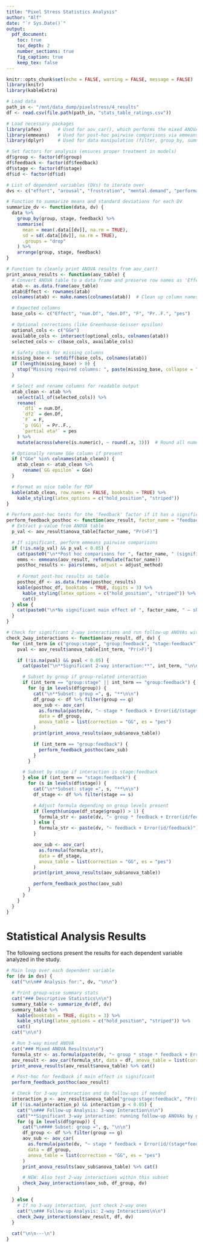 ```yaml
---
title: "Pixel Stress Statistics Analysis"
author: "Alf"
date: "`r Sys.Date()`"
output: 
  pdf_document:
    toc: true
    toc_depth: 2
    number_sections: true
    fig_caption: true
    keep_tex: false
---
```


```r
knitr::opts_chunk$set(echo = FALSE, warning = FALSE, message = FALSE)
library(knitr)
library(kableExtra)
```

```r
# Load data
path_in <- "/mnt/data_dump/pixelstress/4_results"
df <- read.csv(file.path(path_in, "stats_table_ratings.csv"))

# Load necessary packages
library(afex)      # Used for aov_car(), which performs the mixed ANOVA
library(emmeans)   # Used for post-hoc pairwise comparisons via emmeans()
library(dplyr)     # Used for data manipulation (filter, group_by, summarise, mutate, etc.)

# Set factors for analysis (ensures proper treatment in models)
df$group <- factor(df$group)
df$feedback <- factor(df$feedback)
df$stage <- factor(df$stage)
df$id <- factor(df$id)

# List of dependent variables (DVs) to iterate over
dvs <- c("effort", "arousal", "frustration", "mental.demand", "performance", "stress", "temporal.demand")
```

```r
# Function to summarize means and standard deviations for each DV
summarize_dv <- function(data, dv) {
  data %>%
    group_by(group, stage, feedback) %>%
    summarise(
      mean = mean(.data[[dv]], na.rm = TRUE),
      sd = sd(.data[[dv]], na.rm = TRUE),
      .groups = "drop"
    ) %>%
    arrange(group, stage, feedback)
}
```

```r
# Function to cleanly print ANOVA results from aov_car()
print_anova_results <- function(aov_table) {
  # Convert ANOVA table to a data frame and preserve row names as 'Effect'
  atab <- as.data.frame(aov_table)
  atab$Effect <- rownames(atab)
  colnames(atab) <- make.names(colnames(atab))  # Clean up column names to make them syntactic

  # Expected columns
  base_cols <- c("Effect", "num.Df", "den.Df", "F", "Pr..F.", "pes")

  # Optional corrections (like Greenhouse-Geisser epsilon)
  optional_cols <- c("GGe")
  available_cols <- intersect(optional_cols, colnames(atab))
  selected_cols <- c(base_cols, available_cols)

  # Safety check for missing columns
  missing_base <- setdiff(base_cols, colnames(atab))
  if (length(missing_base) > 0) {
    stop("Missing required columns: ", paste(missing_base, collapse = ", "))
  }

  # Select and rename columns for readable output
  atab_clean <- atab %>%
    select(all_of(selected_cols)) %>%
    rename(
      `df1` = num.Df,
      `df2` = den.Df,
      `F` = F,
      `p (GG)` = Pr..F.,
      `partial eta²` = pes
    ) %>%
    mutate(across(where(is.numeric), ~ round(.x, 3)))  # Round all numeric values

  # Optionally rename GGe column if present
  if ("GGe" %in% colnames(atab_clean)) {
    atab_clean <- atab_clean %>%
      rename(`GG epsilon` = GGe)
  }

  # Format as nice table for PDF
  kable(atab_clean, row.names = FALSE, booktabs = TRUE) %>%
    kable_styling(latex_options = c("hold_position", "striped"))
}
```

```r
# Perform post-hoc tests for the 'feedback' factor if it has a significant main effect
perform_feedback_posthoc <- function(aov_result, factor_name = "feedback", adjust_method = "bonferroni") {
  # Extract p-value from ANOVA table
  p_val <- aov_result$anova_table[factor_name, "Pr(>F)"]

  # If significant, perform emmeans pairwise comparisons
  if (!is.na(p_val) && p_val < 0.05) {
    cat(paste0("\n**Post hoc comparisons for ", factor_name, " (significant main effect):**\n\n"))
    emms <- emmeans(aov_result, reformulate(factor_name))
    posthoc_results <- pairs(emms, adjust = adjust_method)
    
    # Format post-hoc results as table
    posthoc_df <- as.data.frame(posthoc_results)
    kable(posthoc_df, booktabs = TRUE, digits = 3) %>%
      kable_styling(latex_options = c("hold_position", "striped")) %>%
      cat()
  } else {
    cat(paste0("\n*No significant main effect of ", factor_name, " — skipping post hoc tests.*\n\n"))
  }
}
```

```r
# Check for significant 2-way interactions and run follow-up ANOVAs within subsets
check_2way_interactions <- function(aov_result, df, dv) {
  for (int_term in c("group:stage", "group:feedback", "stage:feedback")) {
    pval <- aov_result$anova_table[int_term, "Pr(>F)"]

    if (!is.na(pval) && pval < 0.05) {
      cat(paste("\n**Significant 2-way interaction:**", int_term, "\n\n"))

      # Subset by group if group-related interaction
      if (int_term == "group:stage" || int_term == "group:feedback") {
        for (g in levels(df$group)) {
          cat("\n**Subset: group =", g, "**\n\n")
          df_group <- df %>% filter(group == g)
          aov_sub <- aov_car(
            as.formula(paste(dv, "~ stage * feedback + Error(id/(stage*feedback))")),
            data = df_group,
            anova_table = list(correction = "GG", es = "pes")
          )
          print(print_anova_results(aov_sub$anova_table))

          if (int_term == "group:feedback") {
            perform_feedback_posthoc(aov_sub)
          }
        }

      # Subset by stage if interaction is stage:feedback
      } else if (int_term == "stage:feedback") {
        for (s in levels(df$stage)) {
          cat("\n**Subset: stage =", s, "**\n\n")
          df_stage <- df %>% filter(stage == s)

          # Adjust formula depending on group levels present
          if (length(unique(df_stage$group)) > 1) {
            formula_str <- paste(dv, "~ group * feedback + Error(id/feedback)")
          } else {
            formula_str <- paste(dv, "~ feedback + Error(id/feedback)")
          }

          aov_sub <- aov_car(
            as.formula(formula_str),
            data = df_stage,
            anova_table = list(correction = "GG", es = "pes")
          )
          print(print_anova_results(aov_sub$anova_table))

          perform_feedback_posthoc(aov_sub)
        }
      }
    }
  }
}
```

# Statistical Analysis Results

The following sections present the results for each dependent variable analyzed in the study.

```r
# Main loop over each dependent variable
for (dv in dvs) {
  cat("\n\n## Analysis for:", dv, "\n\n")

  # Print group-wise summary stats
  cat("### Descriptive Statistics\n\n")
  summary_table <- summarize_dv(df, dv)
  summary_table %>%
    kable(booktabs = TRUE, digits = 3) %>%
    kable_styling(latex_options = c("hold_position", "striped")) %>%
    cat()
  cat("\n\n")

  # Run 3-way mixed ANOVA
  cat("### Mixed ANOVA Results\n\n")
  formula_str <- as.formula(paste(dv, "~ group * stage * feedback + Error(id/(stage*feedback))"))
  aov_result <- aov_car(formula_str, data = df, anova_table = list(correction = "GG", es = "pes"))
  print_anova_results(aov_result$anova_table) %>% cat()

  # Post-hoc for feedback if main effect is significant
  perform_feedback_posthoc(aov_result)

  # Check for 3-way interaction and do follow-ups if needed
  interaction_p <- aov_result$anova_table["group:stage:feedback", "Pr(>F)"]
  if (!is.na(interaction_p) && interaction_p < 0.05) {
    cat("\n### Follow-up Analysis: 3-way Interaction\n\n")
    cat("**Significant 3-way interaction: running follow-up ANOVAs by group**\n\n")
    for (g in levels(df$group)) {
      cat("\n#### Subset: group =", g, "\n\n")
      df_group <- df %>% filter(group == g)
      aov_sub <- aov_car(
        as.formula(paste(dv, "~ stage * feedback + Error(id/(stage*feedback))")),
        data = df_group,
        anova_table = list(correction = "GG", es = "pes")
      )
      print_anova_results(aov_sub$anova_table) %>% cat()

      # NEW: Also test 2-way interactions within this subset
      check_2way_interactions(aov_sub, df_group, dv)
    }

  } else {
    # If no 3-way interaction, just check 2-way ones
    cat("\n### Follow-up Analysis: 2-way Interactions\n\n")
    check_2way_interactions(aov_result, df, dv)
  }
  
  cat("\n\n---\n")
}
```
